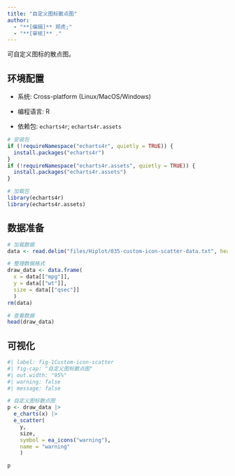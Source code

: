 ```yaml
---
title: "自定义图标散点图"
author:
  - "**[编辑]** 郑虎;"
  - "**[审核]** ."
---
```


可自定义图标的散点图。

## 环境配置

-   系统: Cross-platform (Linux/MacOS/Windows)

-   编程语言: R

-   依赖包: `echarts4r`; `echarts4r.assets`

```r
# 安装包
if (!requireNamespace("echarts4r", quietly = TRUE)) {
  install.packages("echarts4r")
}
if (!requireNamespace("echarts4r.assets", quietly = TRUE)) {
  install.packages("echarts4r.assets")
}

# 加载包
library(echarts4r)
library(echarts4r.assets)
```

## 数据准备

```r
# 加载数据
data <- read.delim("files/Hiplot/035-custom-icon-scatter-data.txt", header = T)

# 整理数据格式
draw_data <- data.frame(
  x = data[["mpg"]],
  y = data[["wt"]],
  size = data[["qsec"]]
  )
rm(data)

# 查看数据
head(draw_data)
```

## 可视化

```r
#| label: fig-1Custom-icon-scatter
#| fig-cap: "自定义图标散点图"
#| out.width: "95%"
#| warning: false
#| message: false

# 自定义图标散点图
p <- draw_data |>
  e_charts(x) |>
  e_scatter(
    y,
    size,
    symbol = ea_icons("warning"),
    name = "warning"
    )

p
```

